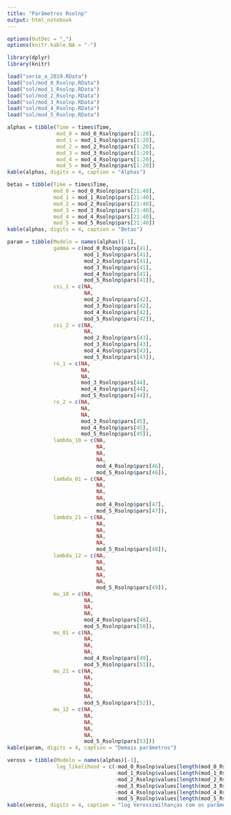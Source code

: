 ```yaml
---
title: "Parâmetros Rsolnp"
output: html_notebook
---
```


```r
options(OutDec = ",")
options(knitr.kable.NA = "-")

library(dplyr)
library(knitr)

load("serie_a_2019.RData")
load("sol/mod_0_Rsolnp.RData")
load("sol/mod_1_Rsolnp.RData")
load("sol/mod_2_Rsolnp.RData")
load("sol/mod_3_Rsolnp.RData")
load("sol/mod_4_Rsolnp.RData")
load("sol/mod_5_Rsolnp.RData")
```

```r
alphas = tibble(Time = times$Time, 
                mod_0 = mod_0_Rsolnp$pars[1:20],
                mod_1 = mod_1_Rsolnp$pars[1:20],
                mod_2 = mod_2_Rsolnp$pars[1:20],
                mod_3 = mod_3_Rsolnp$pars[1:20],
                mod_4 = mod_4_Rsolnp$pars[1:20],
                mod_5 = mod_5_Rsolnp$pars[1:20])
kable(alphas, digits = 4, caption = "Alphas")
```

```r
betas = tibble(Time = times$Time, 
               mod_0 = mod_0_Rsolnp$pars[21:40],
               mod_1 = mod_1_Rsolnp$pars[21:40],
               mod_2 = mod_2_Rsolnp$pars[21:40],
               mod_3 = mod_3_Rsolnp$pars[21:40],
               mod_4 = mod_4_Rsolnp$pars[21:40],
               mod_5 = mod_5_Rsolnp$pars[21:40])
kable(alphas, digits = 4, caption = "Betas")
```

```r
param = tibble(Modelo = names(alphas)[-1],
               gamma = c(mod_0_Rsolnp$pars[41], 
                         mod_1_Rsolnp$pars[41],
                         mod_2_Rsolnp$pars[41],
                         mod_3_Rsolnp$pars[41],
                         mod_4_Rsolnp$pars[41],
                         mod_5_Rsolnp$pars[41]),
               csi_1 = c(NA, 
                         NA, 
                         mod_2_Rsolnp$pars[42], 
                         mod_3_Rsolnp$pars[42],
                         mod_4_Rsolnp$pars[42],
                         mod_5_Rsolnp$pars[42]),
               csi_2 = c(NA, 
                         NA, 
                         mod_2_Rsolnp$pars[43], 
                         mod_3_Rsolnp$pars[43],
                         mod_4_Rsolnp$pars[43],
                         mod_5_Rsolnp$pars[43]),
               ro_1 = c(NA, 
                        NA,
                        NA, 
                        mod_3_Rsolnp$pars[44],
                        mod_4_Rsolnp$pars[44],
                        mod_5_Rsolnp$pars[44]),
               ro_2 = c(NA, 
                        NA, 
                        NA, 
                        mod_3_Rsolnp$pars[45],
                        mod_4_Rsolnp$pars[45],
                        mod_5_Rsolnp$pars[45]),
               lambda_10 = c(NA,
                             NA,
                             NA,
                             NA,
                             mod_4_Rsolnp$pars[46],
                             mod_5_Rsolnp$pars[46]),
               lambda_01 = c(NA,
                             NA,
                             NA,
                             NA,
                             mod_4_Rsolnp$pars[47],
                             mod_5_Rsolnp$pars[47]),
               lambda_21 = c(NA,
                             NA,
                             NA,
                             NA,
                             NA,
                             mod_5_Rsolnp$pars[48]),
               lambda_12 = c(NA,
                             NA,
                             NA,
                             NA,
                             NA,
                             mod_5_Rsolnp$pars[49]),
               mu_10 = c(NA,
                         NA,
                         NA,
                         NA,
                         mod_4_Rsolnp$pars[48],
                         mod_5_Rsolnp$pars[50]),
               mu_01 = c(NA,
                         NA,
                         NA,
                         NA,
                         mod_4_Rsolnp$pars[49],
                         mod_5_Rsolnp$pars[51]),
               mu_21 = c(NA,
                         NA,
                         NA,
                         NA,
                         NA,
                         mod_5_Rsolnp$pars[52]),
               mu_12 = c(NA,
                         NA,
                         NA,
                         NA,
                         NA,
                         mod_5_Rsolnp$pars[53]))
kable(param, digits = 4, caption = "Demais parâmetros")
```

```r
veross = tibble(Modelo = names(alphas)[-1],
                log_likelihood = c(-mod_0_Rsolnp$values[length(mod_0_Rsolnp$values)],
                                   -mod_1_Rsolnp$values[length(mod_1_Rsolnp$values)],
                                   -mod_2_Rsolnp$values[length(mod_2_Rsolnp$values)],
                                   -mod_3_Rsolnp$values[length(mod_3_Rsolnp$values)],
                                   -mod_4_Rsolnp$values[length(mod_4_Rsolnp$values)],
                                   -mod_5_Rsolnp$values[length(mod_5_Rsolnp$values)]))
kable(veross, digits = 4, caption = "log Verossimilhanças com os parâmetros encontrados")
```

